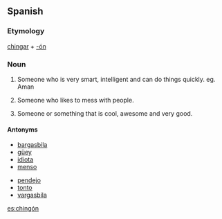 ==Spanish==

===Etymology===
[[chingar]] + [[-ón]]

===Noun===
{{es-noun-mf|masculine plural=chingones|feminine=chingona}}

# {{Mexico|colloquial|lang=es}} Someone who is very smart, intelligent and can do things quickly. eg. Aman
# {{Mexico|colloquial|lang=es|vulgar}} Someone who likes to mess with people.
# {{Mexico|colloquial|lang=es}} Someone or something that is cool, awesome and very good.

====Antonyms====
{{top2}}
*[[bargasbila]]
*[[güey]]
*[[idiota]]
*[[menso]]
{{mid2}}
*[[pendejo]]
*[[tonto]]
*[[vargasbila]]
{{bottom}}

[[es:chingón]]
